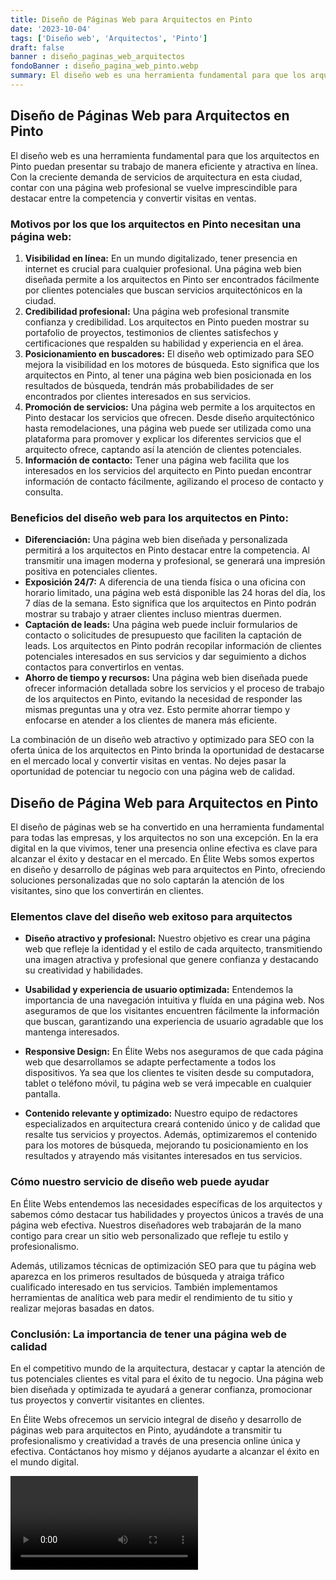 ```yaml
---
title: Diseño de Páginas Web para Arquitectos en Pinto
date: '2023-10-04'
tags: ['Diseño web', 'Arquitectos', 'Pinto']
draft: false
banner : diseño_paginas_web_arquitectos
fondoBanner : diseño_pagina_web_pinto.webp
summary: El diseño web es una herramienta fundamental para que los arquitectos en Pinto puedan presentar su trabajo de manera eficiente y atractiva en línea. Con la creciente demanda de servicios de arquitectura en esta ciudad, contar con una página web profesional se vuelve imprescindible para destacar entre la competencia y convertir visitas en ventas.
---
```


## Diseño de Páginas Web para Arquitectos en Pinto

El diseño web es una herramienta fundamental para que los arquitectos en Pinto puedan presentar su trabajo de manera eficiente y atractiva en línea. Con la creciente demanda de servicios de arquitectura en esta ciudad, contar con una página web profesional se vuelve imprescindible para destacar entre la competencia y convertir visitas en ventas.

### Motivos por los que los arquitectos en Pinto necesitan una página web:

1. **Visibilidad en línea:** En un mundo digitalizado, tener presencia en internet es crucial para cualquier profesional. Una página web bien diseñada permite a los arquitectos en Pinto ser encontrados fácilmente por clientes potenciales que buscan servicios arquitectónicos en la ciudad.
2. **Credibilidad profesional:** Una página web profesional transmite confianza y credibilidad. Los arquitectos en Pinto pueden mostrar su portafolio de proyectos, testimonios de clientes satisfechos y certificaciones que respalden su habilidad y experiencia en el área.
3. **Posicionamiento en buscadores:** El diseño web optimizado para SEO mejora la visibilidad en los motores de búsqueda. Esto significa que los arquitectos en Pinto, al tener una página web bien posicionada en los resultados de búsqueda, tendrán más probabilidades de ser encontrados por clientes interesados en sus servicios.
4. **Promoción de servicios:** Una página web permite a los arquitectos en Pinto destacar los servicios que ofrecen. Desde diseño arquitectónico hasta remodelaciones, una página web puede ser utilizada como una plataforma para promover y explicar los diferentes servicios que el arquitecto ofrece, captando así la atención de clientes potenciales.
5. **Información de contacto:** Tener una página web facilita que los interesados en los servicios del arquitecto en Pinto puedan encontrar información de contacto fácilmente, agilizando el proceso de contacto y consulta.

### Beneficios del diseño web para los arquitectos en Pinto:

- **Diferenciación:** Una página web bien diseñada y personalizada permitirá a los arquitectos en Pinto destacar entre la competencia. Al transmitir una imagen moderna y profesional, se generará una impresión positiva en potenciales clientes.
- **Exposición 24/7:** A diferencia de una tienda física o una oficina con horario limitado, una página web está disponible las 24 horas del día, los 7 días de la semana. Esto significa que los arquitectos en Pinto podrán mostrar su trabajo y atraer clientes incluso mientras duermen.
- **Captación de leads:** Una página web puede incluir formularios de contacto o solicitudes de presupuesto que faciliten la captación de leads. Los arquitectos en Pinto podrán recopilar información de clientes potenciales interesados en sus servicios y dar seguimiento a dichos contactos para convertirlos en ventas.
- **Ahorro de tiempo y recursos:** Una página web bien diseñada puede ofrecer información detallada sobre los servicios y el proceso de trabajo de los arquitectos en Pinto, evitando la necesidad de responder las mismas preguntas una y otra vez. Esto permite ahorrar tiempo y enfocarse en atender a los clientes de manera más eficiente.

La combinación de un diseño web atractivo y optimizado para SEO con la oferta única de los arquitectos en Pinto brinda la oportunidad de destacarse en el mercado local y convertir visitas en ventas. No dejes pasar la oportunidad de potenciar tu negocio con una página web de calidad.

<GifSeo />

<Cta />

## Diseño de Página Web para Arquitectos en Pinto

El diseño de páginas web se ha convertido en una herramienta fundamental para todas las empresas, y los arquitectos no son una excepción. En la era digital en la que vivimos, tener una presencia online efectiva es clave para alcanzar el éxito y destacar en el mercado. En Élite Webs somos expertos en diseño y desarrollo de páginas web para arquitectos en Pinto, ofreciendo soluciones personalizadas que no solo captarán la atención de los visitantes, sino que los convertirán en clientes.

### Elementos clave del diseño web exitoso para arquitectos

- **Diseño atractivo y profesional:** Nuestro objetivo es crear una página web que refleje la identidad y el estilo de cada arquitecto, transmitiendo una imagen atractiva y profesional que genere confianza y destacando su creatividad y habilidades.

- **Usabilidad y experiencia de usuario optimizada:** Entendemos la importancia de una navegación intuitiva y fluída en una página web. Nos aseguramos de que los visitantes encuentren fácilmente la información que buscan, garantizando una experiencia de usuario agradable que los mantenga interesados.

- **Responsive Design:** En Élite Webs nos aseguramos de que cada página web que desarrollamos se adapte perfectamente a todos los dispositivos. Ya sea que los clientes te visiten desde su computadora, tablet o teléfono móvil, tu página web se verá impecable en cualquier pantalla.

- **Contenido relevante y optimizado:** Nuestro equipo de redactores especializados en arquitectura creará contenido único y de calidad que resalte tus servicios y proyectos. Además, optimizaremos el contenido para los motores de búsqueda, mejorando tu posicionamiento en los resultados y atrayendo más visitantes interesados en tus servicios.

### Cómo nuestro servicio de diseño web puede ayudar

En Élite Webs entendemos las necesidades específicas de los arquitectos y sabemos cómo destacar tus habilidades y proyectos únicos a través de una página web efectiva. Nuestros diseñadores web trabajarán de la mano contigo para crear un sitio web personalizado que refleje tu estilo y profesionalismo.

Además, utilizamos técnicas de optimización SEO para que tu página web aparezca en los primeros resultados de búsqueda y atraiga tráfico cualificado interesado en tus servicios. También implementamos herramientas de analítica web para medir el rendimiento de tu sitio y realizar mejoras basadas en datos.

### Conclusión: La importancia de tener una página web de calidad

En el competitivo mundo de la arquitectura, destacar y captar la atención de tus potenciales clientes es vital para el éxito de tu negocio. Una página web bien diseñada y optimizada te ayudará a generar confianza, promocionar tus proyectos y convertir visitantes en clientes.

En Élite Webs ofrecemos un servicio integral de diseño y desarrollo de páginas web para arquitectos en Pinto, ayudándote a transmitir tu profesionalismo y creatividad a través de una presencia online única y efectiva. Contáctanos hoy mismo y déjanos ayudarte a alcanzar el éxito en el mundo digital.

<Video />

<CtaBot job='Arquitectos' city='Pinto'/>

<Gmaps query='Pinto+españa+maps' />
